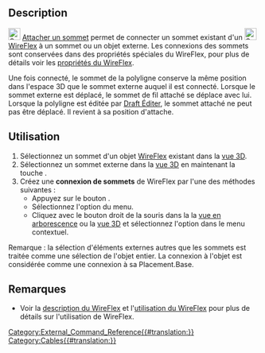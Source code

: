 <languages/>

{{Docnav/fr
|[[Cables_DelVertex/fr|Supprimer un sommet]]
|[[Cables_RemoveVertexAttachment/fr|Supprimer la connexion d'un sommet]]
|[[Cables_Workbench/fr|Cables]]
|IconL=Cables_DelVertex.svg
|IconR=Cables_RemoveVertexAttachment.svg
|IconC=Cables_workbench_icon.svg
}}

{{GuiCommand/fr
|Name=Cables AttachVertex
|Name/fr=Cables Attacher un sommet
|MenuLocation=Cable Wires → Add Vertex
|Workbenches=[[Cables_Workbench/fr|Cables]]
|Shortcut=
|Version=1.0
|SeeAlso=[[Cables_RemoveVertexAttachment/fr|Supprimer la connexion d'un sommet]]
}}

==Description==

[[Image:Cables_AttachVertex.svg|24px]] [[Cables_AttachVertex/fr|Attacher un sommet]] permet de connecter un sommet existant d'un [[Image:Cables_WireFlex.svg|24px]] [[Cables_WireFlex/fr|WireFlex]] à un sommet ou un objet externe. Les connexions des sommets sont conservées dans des propriétés spéciales du WireFlex, pour plus de détails voir les [[Cables_WireFlex/fr#Propriétés|propriétés du WireFlex]].

Une fois connecté, le sommet de la polyligne conserve la même position dans l'espace 3D que le sommet externe auquel il est connecté. Lorsque le sommet externe est déplacé, le sommet de fil attaché se déplace avec lui. Lorsque la polyligne est éditée par [[Draft_Edit/fr|Draft Éditer]], le sommet attaché ne peut pas être déplacé. Il revient à sa position d'attache.

<span id="Usage"></span>
==Utilisation==

# Sélectionnez un sommet d'un objet [[Cables_WireFlex/fr|WireFlex]] existant dans la [[3D_view/fr|vue 3D]].
# Sélectionnez un sommet externe dans la [[3D_view/fr|vue 3D]] en maintenant la touche {{KEY|CTRL}}.
# Créez une '''connexion de sommets''' de WireFlex par l'une des méthodes suivantes :
#* Appuyez sur le bouton {{Button|[[Image:Cables_AttachVertex.svg|16px]] [[Cables_AttachVertex/fr|Attach Vertex]]}}.
#* Sélectionnez l'option {{MenuCommand|Cable Wires → [[Image:Cables_AttachVertex.svg|16px]] Attach Vertex}} du menu.
#* Cliquez avec le bouton droit de la souris dans la la [[Tree_view/fr|vue en arborescence]] ou la [[3D_view/fr|vue 3D]] et sélectionnez l'option {{MenuCommand|Cable Wires → [[Image:Cables_AttachVertex.svg|16px]] Attach Vertex}} dans le menu contextuel.

Remarque : la sélection d'éléments externes autres que les sommets est traitée comme une sélection de l'objet entier. La connexion à l'objet est considérée comme une connexion à sa Placement.Base.

<span id="Notes"></span>
==Remarques==

* Voir la [[Cables_WireFlex/fr#Description|description du WireFlex]] et l'[[Cables_WireFlex/fr#Utilisation|utilisation du WireFlex]] pour plus de détails sur l'utilisation de WireFlex.


{{Docnav/fr
|[[Cables_DelVertex/fr|Supprimer un sommet]]
|[[Cables_RemoveVertexAttachment/fr|Supprimer la connexion d'un sommet]]
|[[Cables_Workbench/fr|Cables]]
|IconL=Cables_DelVertex.svg
|IconR=Cables_RemoveVertexAttachment.svg
|IconC=Cables_workbench_icon.svg
}}

[[Category:External_Command_Reference{{#translation:}}]]
[[Category:Cables{{#translation:}}]]